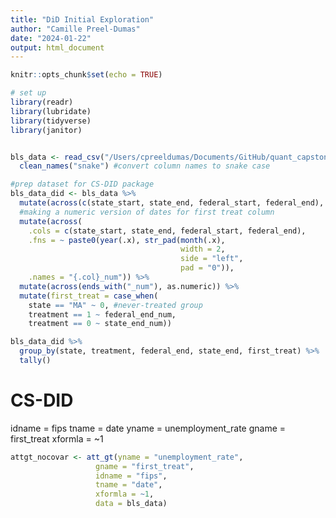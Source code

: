 ```yaml
---
title: "DiD Initial Exploration"
author: "Camille Preel-Dumas"
date: "2024-01-22"
output: html_document
---
```


```r
knitr::opts_chunk$set(echo = TRUE)
```


```r
# set up
library(readr)
library(lubridate)
library(tidyverse)
library(janitor)


bls_data <- read_csv("/Users/cpreeldumas/Documents/GitHub/quant_capstone/data_clean/BLS_county_employment_clean.csv") %>% 
  clean_names("snake") #convert column names to snake case

#prep dataset for CS-DID package
bls_data_did <- bls_data %>% 
  mutate(across(c(state_start, state_end, federal_start, federal_end), mdy)) %>% 
  #making a numeric version of dates for first treat column
  mutate(across(
    .cols = c(state_start, state_end, federal_start, federal_end), 
    .fns = ~ paste0(year(.x), str_pad(month(.x),
                                      width = 2,
                                      side = "left",
                                      pad = "0")),
    .names = "{.col}_num")) %>% 
  mutate(across(ends_with("_num"), as.numeric)) %>% 
  mutate(first_treat = case_when(
    state == "MA" ~ 0, #never-treated group
    treatment == 1 ~ federal_end_num,
    treatment == 0 ~ state_end_num)) 

bls_data_did %>% 
  group_by(state, treatment, federal_end, state_end, first_treat) %>% 
  tally()

```

# CS-DID

idname = fips
tname = date
yname = unemployment_rate
gname = first_treat
xformla = ~1
```r
attgt_nocovar <- att_gt(yname = "unemployment_rate",
                   gname = "first_treat",
                   idname = "fips",
                   tname = "date",
                   xformla = ~1,
                   data = bls_data)
```

